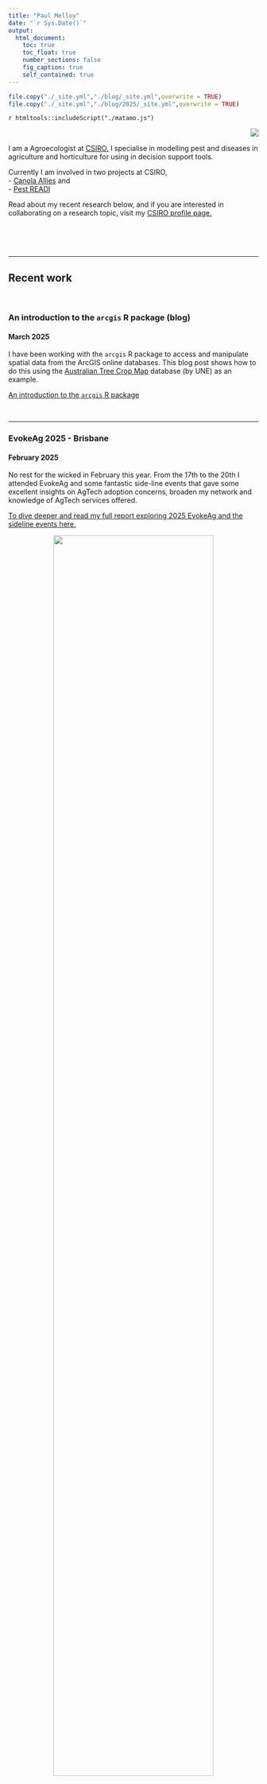 ```yaml
---
title: "Paul Melloy"
date: "`r Sys.Date()`"
output: 
  html_document:
    toc: true
    toc_float: true
    number_sections: false
    fig_caption: true
    self_contained: true
---
```


```r
file.copy("./_site.yml","./blog/_site.yml",overwrite = TRUE)
file.copy("./_site.yml","./blog/2025/_site.yml",overwrite = TRUE)
```
`r htmltools::includeScript("./matamo.js")`

![](files/img/PaulinQUTlab.jpg){style="float: right"}  

<br>  

I am a Agroecologist at [CSIRO.](https://www.csiro.au/)
I specialise in modelling pest and diseases in agriculture and horticulture for
using in decision support tools.  

Currently I am involved in two projects at CSIRO,  
 - [Canola Allies](https://research.csiro.au/pestreadi/) and  
 - [Pest READI](https://research.csiro.au/pestreadi/) 

Read about my recent research below, and if you are interested in collaborating
on a research topic, visit my [CSIRO profile page.](https://people.csiro.au/m/p/paul-melloy)


<br>  
<br>  

***  

## Recent work  
<br>  

### An introduction to the `arcgis` R package (blog)
#### March 2025  

I have been working with the `arcgis` R package to access and manipulate spatial
data from the ArcGIS online databases.
This blog post shows how to do this using the [Australian Tree Crop Map](https://www.une.edu.au/research/research-centres-institutes/applied-agricultural-remote-sensing-centre/collaborative-r-and-d-opportunities/industry-applications-and-maps/australian-tree-crops) database
(by UNE) as an example.  

[An introduction to the `arcgis` R package](https://paulmelloy.com.au/blog/2025/2503_aRcgis.html)  

<br> 

***  

### EvokeAg 2025 - Brisbane  
#### February 2025  

No rest for the wicked in February this year. 
From the 17th to the 20th I attended EvokeAg and some fantastic side-line events 
that gave some excellent insights on AgTech adoption concerns, broaden my network
and knowledge of AgTech services offered.

[To dive deeper and read my full report exploring 2025 EvokeAg and the sideline events here.](https://paulmelloy.com.au/blog/2025/2502_EvokeAg.html)  

<center>
![](./files/img/20250218_Evoke.jpg){width=80%}
</center>



<br> 

***  

### GRDC Updates - Adelaide  
#### February 2025  

A successful visit to Adelaide to attend the GRDC updates and meet face to face 
for a Canola Allies project meeting.
We were able to build interest in the [Canola Allies](https://research.csiro.au/canolaallies/) 
project with a table display
inviting people to participate in a impact study to gain the current perspectives 
on pest management in canola and their views on where the research should focus. 
We had a great time talking with growers and agronomists about how they manage
pests on farm and what they would like to see in a decision support tool.

Also, I was able to sit in on a few presentations and found talks by 
[Rick Llewellyn](https://people.csiro.au/l/r/rick-llewellyn) 
*Digging Deeper - valuing plant and soil testing for agronomic decisions"* 
[Jonathon Richetti's](https://people.csiro.au/R/J/jonathan-richetti) talk on 
*"AI in Agriculture"* and 
[Julianne Lilley's](https://people.csiro.au/L/J/Julianne-Lilley) talk on
the [Crop flowering calculator](https://cropflowering.com.au/). 

Also great to catch up will Canola Allies colleagues and collaborators from the 
NSW DPIRD, SARDI and WA DPIRD. 
We followed on from the GRDC updates with a Canola Allies project meeting reported 
progress to the project's external advisory panel then discussed experimental 
approach moving forward on the projects four key outputs.  

  1. Improved understanding of beneficial biology and ecology in canola
  and a system to monitor these dynamics.  
  2. Estimation of the impact of beneficial to pest populations and canola productivity.  
  3. Evaluate the effect of on-farm semi-natural habitats on beneficial populations.
  4. Develop a spatial model to estimate the impact of landscape on beneficial 
  survival and pest suppression.  
  
<center>  

![Sarina MacFadyen, Paul Melloy and Maryam Ehsangar (PIRSA) at the Adelaide GRDC updates (left to right)](./files/img/250204_GRDCupdatesAdelaide.jpg){width=70%}  
</center>


<br>  

***  

### viticolR name change  
#### January 2025  
I have changed the name of package viticolaR to viticolR. 
Anyone using this package will need to update thier cloned repositories or ensure
the urls are also updated.
New github URL: https://github.com/PaulMelloy/viticolR  
Decision support tool URL: https://apps.paulmelloy.com.au/shiny/viticolR_dst/  
Shout out to [Nick Tierney's blog](https://www.njtierney.com/post/2017/10/27/change-pkg-name/) which I followed to remind myself how to do this.

<br> 

***  

### cercopoRa 0.0.1 CRAN release
#### December 2024

I am pleased to announce that the [cercopoRa](https://cran.r-project.org/web/packages/cercospoRa/index.html) 
R package has been made available on the Comprehensive R Archive Network (CRAN). 
I have enjoyed collaborating with [Rene Heim](https://reneheim.github.io/), 
[Nathan Okole](https://orcid.org/0000-0002-5375-2420), 
[Facundo Ispizua](https://www.researchgate.net/profile/Facundo-Ispizua-Yamati), 
and [Anne-Katrin Mahlein](https://www.researchgate.net/profile/Anne-Katrin-Mahlein)
to produce this work as a foundation for further collaboration and development of
which I am looking forward to.

The `cercopoRa` package is designed to facilitate the integration of remote sensing 
data into epidemiological models. 
Its development builds on the research efforts of our team and aims to improve 
the automation and accuracy of these models.  

We invite researchers and practitioners interested in remote sensing and 
epidemiology to explore `cercopoRa`'s capabilities lodge issues for discussion and 
make pull requests to the 
[Github repository](https://github.com/PaulMelloy/cercospoRa/) to further this 
project.  

You can install the package from CRAN in R with the `install.packages()` function  

```r
install.packages("cercospoRa")
```

Access the documentation and tutorials from the pkgdown site 
https://paulmelloy.com.au/cercospoRa/.  

<br>  

***  


### LLMs for Decision Support
#### December 2024
Congratulations to [Dr Sandeep Dhakal](https://people.csiro.au/d/s/sandeep-dhakal) 
and [Dr Hazel Parry](https://people.csiro.au/P/H/Hazel-Parry.aspx) for their 
recent publication in [Nature Correspondance, *"Large language models can help to translate science into real-world impact"*](https://www.nature.com/articles/d41586-024-04059-w).  

Many academics are hesitant to embrace the Large Language Model revolution, however
the genie can no longer be put back in the lamp and it is integrating itself in 
our day-to-day life. 
What this technology does well  translate complex ideas and language
to a somewhat succinct summaries that are more readable. 
This is what we as scientists are rather terrible at, communicating complex ideas
to the wider public, and we could gain a lot by using LLMs to enable this.
The latest models have come a long way and even though it is probably for the LLM
to include mistakes, we as scientists should be involved in the testing to ensure
improved accuracy.  

<br>  

***  

### PlantSeg  
#### November 2024  
##### A Large-Scale In-the-wild Dataset for Plant Disease Segmentation  

While at UQ I collaborated with Computer Scientists Tianqi Wei, Zi Huang and Xin
Yu from the School of Electrical Engineering and Computer Science at UQ to 
develop a deep-learning segmentation model to identify and label RGB (Red Green Blue) 
plant diseases images. 
This work attempts to provide methods to identify diseases leaf area in images 
in the field, eliminating the need for destructive sampling and a plain 
background for contrast.  

I provided assistance in labelling some of the images, identifying source images, 
and writing the paper. 
This is an exciting step towards automation and quantifying disease severity in 
the field.  

You can read the full pre-print in [arXiv](https://arxiv.org/abs/2409.04038), 
view the code in [GitHub](https://github.com/tqwei05/PlantSeg) and obtain the 
image database in [Zenodo.](https://zenodo.org/records/13958858)

<br>  

***  

### AusMac Conference  
#### 30 - 31 October 2024  
The Pest READI project I'm working on focuses on horticultural industries in the 
Northern Rivers area of Northern New South Wales. This region has been severely 
impacted by recent disruptions, including [the 2022 floods](https://www.abc.net.au/news/2022-03-31/floods-lismore-byron-bay-northern-rivers-why-come-in-clusters/100954926) 
and the [black summer bushfires in 2020](https://www.abc.net.au/news/backstory/2023-09-26/abc-emergency-black-summer-upcoming-bushfire-season/102871620). 
The Pest READI team is conducting research on how this resilient community 
implements integrated pest management practices and collaborates with them to 
design tools that enhance preparedness and resilience for future changes.

The Northern Rivers region is home to significant horticultural industries, 
including macadamias, which are one of the largest in the area. 
Alongside avocados, these crops contribute significantly to the local economy. 
The conference, which brings together industry professionals, growers, and 
agronomists, featured a wide range of topics.

This year's event highlighted several key areas of focus. 
**Machinery and automation** were well-represented, with many attendees seeking 
solutions to reduce labor costs in the face of high demand for workers. However, 
the investment required to adopt new machinery was a significant consideration 
for farm businesses.

The conference also explored the importance of macadamia markets, which have 
faced challenges from competitors in South Africa and China. **Spatial models**, 
presented by [Andy Clark from UNE](https://www.une.edu.au/staff-profiles/science-and-technology/andy-clark), 
demonstrated how earth observation can be used to identify and map tree crops. 
These models also highlighted the potential for improved weather warning systems 
and monitoring of seasonal phenology.

The **Trade displays** offered a wealth of information on novel AgTech products 
targeting agricultural and horticultural production. 
Farm management platforms, such as [InformAg](https://www.informag.com.au/) and 
[FieldIn](https://fieldin.com/), were showcased as tools to organize farm tasks 
and improve record-keeping for compliance.

The importance of pollination was emphasized in several talks and at related 
stalls. 
[Bee Hero](https://www.beehero.io/) presented acoustic monitoring technology to 
understand bee activity, while [Wheen Bee](https://www.wheenbeefoundation.org.au/) 
offered grants for planting insect-friendly habitats. 
[Biological Services](https://www.biologicalservices.com.au/) supplied beneficial 
insects to suppress pests.

> [Read more about our round-up on our Pest READI website](https://research.csiro.au/pestreadi/pest-readi-team-at-ausmac-2024/)

<br>  

***  

### UQ Agronomy DST workshop  
#### 10 October 2024  
A workshop to introduce the benefits of consulting decision support tools (DSTs)
in Agriculture.  
[Class resources](https://paulmelloy.github.io/DST_Workshop.html)

<br>  

***  

### GRDC Soil-borne disease workshop  
#### August 2024  
Early this month I visited Sydney to talk at the GRDC soil-borne diseases workshop.
There were some interesting discussions about the complexity to manage soil and 
stubble borne diseases in grain crops. 
A primary concern was, despite heroic efforts by our Aussie plant pathologists, 
that past research was not easily able to translate to measurable impact.  
Additionally growers are not aware of the increasing chronic disease impact as a
result of increased stubble retention and zero till farming in Australia.  

Overwhelmingly there seems to be strong support for digital tools to help translate
research to impact and simplify disease management options with decision support
tools. 
However, will the rest of the GRDC research managers and regional panels agree???  

Thank you to [Colare](https://www.colere.com.au/) group for the invitation to talk.  

<br>  

***  

### New job at CSIRO!!!  
#### July 2024  

I am super excited to start a new role back with CSIRO as a Senior Research Scientist.
I will be working in a wider capacity on insect pests and diseases, engaging with
the horticultural industry and agri-tech platforms to integrate spatial models as 
decision support tools.  

I am working in the [agroecology team](https://research.csiro.au/agroecology/) 
with the [Pest READI](https://research.csiro.au/pestreadi/) and the [canola allies](https://research.csiro.au/agroecology/canola-allies/) project.  

**Update:** [A short blog post](https://research.csiro.au/agroecology/meet-our-new-team-members/) on myself and [Jessa Thurnman](https://people.csiro.au/t/j/jessa-thurman), starting with the 
agroecology team at CSIRO.  

<br>  

***  

### Australian Sports Turf Managers Association Conference  
#### June 2024  

What a treat giving a presentation on ERI diseases to a packed room at the ASTMA
Conference in Brisbane.  

<center>  

![Giving a presentation on ERI](./files/img/2406_ASTMA_confference_ERI.jpg){width=60%}  
</center>

<br>  
<br>  

### weatherOz: API client for weather and climate data in R  
#### June 2024  

Congratulations to [Dr Rodrigo Pires](https://www.agric.wa.gov.au/rodrigo-pires) 
and [Prof. Adam Sparks](https://www.ccdm.com.au/people/adam-sparks/)
with this latest publication of which I am a co-author.  
[weatherOz: An API Client for Australian Weather and Climate Data Resources in R. (2024) \n Journal of Open Source Software, 9(98), 6717, \n https://doi.org/10.21105/joss.06717](https://joss.theoj.org/papers/10.21105/joss.06717)

<br>  


***  

### [13th International Epidemiology Workshop](https://iew13.netlify.app/)
#### April 2024  

What a fantastic workshop hosted by the [Socidedade Brasileira de Gitopatologia](https://sbfitopatologia.org.br/) 
(Brazilian Phytopathological Society).
The workshop took place in Iguasu and was a great opportunity to meet plant 
epidemiologists from around the world.  
I was able to speak on the first day of the workshop introducing the idea that
farmers might not be interested in JAFAs (Just another F___ *?fone?* App) and that 
using APIs to serve decision support tools to farm management software could reach
more stake-holders.  
I will look forward to the next workshop and seeing many of the same good folk and
new friends.  

<center>
![Presenting at the International Epidemiology Workshop in Brazil](files/img/240409_IEW.jpg){width=60%}
</center>

***  


### GRDC updates - Goondiwindi and Dubbo  
#### February/March 2024  
I presented a talk at "Efficiently limiting yield loss from net-blotch in barley 
– a meta-analysis" at the GRDC updates in Goondiwindi and Dubbo. 
This described the results of a meta-analysis of fungicide trials across Australia 
to determine the best fungicide timing to maximise yield protection.

Read about the results in the [GRDC GroundCover article](https://grdc.com.au/resources-and-publications/grdc-update-papers/tab-content/grdc-update-papers/2024/02/efficiently-limiting-yield-loss-from-net-blotch-in-barley-a-meta-analysis).

<center>
![Presenting the findings from a meta-analysis of netblotch trials in barley at the Goodiwindi GRDC updates on 5th of March](files/img/2403_GRDCupdates_netblotch.jpg){width=60%}  

</center>

<br>  

***  

### `Extract` from nested lists in R  
#### November 2023  
`Extract`ing from lists and nested lists using the "[[" function is always a bit
of syntax I forget and can never seem to google the answer to easily.
So I post it here for myself to easily reference in the future. 
*Edit - more information can be obtained from* `?Extract`.  

Wearing my programming and data-science hats, lists can be a extremely useful 
way to store and organise data.
This is especially true for epidemiological model outputs.
Yet newcomers will find lists can be difficult to understand and find it even more
difficult to easily retrieve data from especially for nested lists.
This is a short-hand way to easily retrieve the same element within a nested list.  

First lets create a nested list.
```r
# set random seed for reproducibility
set.seed(28)
nested_list <- lapply(1:3, function(x) {
  return(list(
    capitals = sample(LETTERS),
    smallcaps = sample(letters),
    numbers = sample(1:50)
  ))
})

#head(nested_list)
```
Here we have created a list with a length of 3 with three lists nested inside each
list with names "capitals", "smallcaps" and "numbers".  

Frequently we only want to pull all of one nested list. 
To do this we use two opening square brackets `"[["` as the function, followed by
the name of the list.  

```r
lapply(nested_list,"[[", "capitals")
```

This also works by indicating the integer of the nested list i.e `lapply(list1,"[[", 2)`.
<br>  
<br>  

***

### OnPrime  
#### November 2023  
Through October and November I had the opportunity to develop my industry engagement
skills. 
The OnPrime program run by CSIRO provides researchers with coaching on how to improve
their engagement with industry and ensure improved outcomes for researchers and 
industry investors.
This program taught me how to develop a research project that is tailored to the 
needs of industry to ensure research gains are focused on what is novel and needed.

Our team researched the opportunity for developing a turf breeding program to support
the turf industry.  

I was surprised on the importance of turf in our culture, society and economy. 
We learned it can cost approximately $700k to import new varieties to Australia from
the US. 
These varieties may not even be suitable for Australia's varied and harsh climate.  
Sporting turf surfaces are at capacity, and with the rise in women's sport, demand 
is still growing placing a lot of pressure on sporting surfaces.
We could save sporting clubs money by developing a wear tolerant grass which reduces
the chance of cancelled games.
In addition a more tolerant turf for stadiums might increase the opportunity for 
more frequent games, concerts and events. 
Boosting revenue for the stadiums, local businesses and tourism.  

[Contact our team for more infomation about this project](https://paulmelloy.com.au/OnprimeContact.html)

<center>
![The Performance sports turf team: Dr Paul Melloy, Dr Bradley Campbell and Catherine Sweeney](files/img/20231115_OnPrimeTeam.jpg){width=60%}
</center>

<br>  

***  


### International Conference of Plant Pathology (ICPP)  
#### August 2023  
It was a long time coming but this was my first International conference overseas. 
The [ICPP was held in Lyon](https://www.icpp2023.org/) and it was a scorcher!
The city was experiencing a heat wave which placed a topical spin on the conference
and how to manage plant diseases in a future experiencing the effects of climate 
change.  
<center>
![Centre de Congrès de Lyon](files/img/20230820_LyonICPP.jpg){width=43.5%}  
</center>

The highlight for me was the [episense satellite meeting](https://www.icpp2023.org/sites/default/files/2023-08/Abstract_book_wtitpage_v8.7_030823_0.pdf) 
held on the preceding weekend. 
The air-conditioning could barely cope with the temperatures outside and despite the 
amazing talks, my attention could not help to wander to the Rhone river visable through
the window behind the speakers.  

The attendees of the Episense satellite meeting were genuinely good company and 
not only provided stimulating phytopathological discussions, but also extended a 
collaborative effort into robust research of the Lyonnaise cultural pursuits.  
![Episense satelite meeting with the Rhone river in the background](files/img/20230819_EpisenseSatelitteMeeting.jpg){width=43.5%}
![Episense colleagues sampling Lyonnaise culture](files/img/20230822_episenseResearchers.jpg){width=43.5%}  


The conference was well attended by Aussies with the close of the meeting providing 
an opportunity to reflect on the conference insights and how they could be applied
in Australia.
![A small Aussie contingent](files/img/20230825_AussiesInLyon.jpg)

<br>  



***

### UQ Agri-Food Innovation Alliance grant  
#### May 2023  
A quick visit to [Cauldron Distillery and Winery](https://www.cauldrondistillery.com.au/) 
to take soil and leaf samples for the UQ Industry Kick-starter project.  

<center>
While it was late in the season and the vines entering dormancy, we found, (Left) 
possible phosphorus deficiency in the ferrosol soils, and (Right) Possible downy mildew.  

![Possible phosphorus deficiency in the ferrosol soils](files/img/Possible_phos_deficient.jpg){width=43.5%}
![Possible downy mildew](files/img/possible_DownyMildew.jpg){width=55%}  

<br>  

Leaf samples revealed downy mildew _Plasmopara viticola_. 
Below: (Left) Sporangiophore, (Right) Sporangia  


![Downy mildew conidia on the end of a conidiophore](files/img/Downy_conidiophore.jpg){width=45%}
![Downy mildew sporangia](files/img/Downy sporangia.jpg){width=50%}  
</center>
<br>  

***  

### UQ Agri-Food Innovation Alliance grant  
#### April 2023  
I am extremely excited to announce [Dr Anthony Young](https://agriculture.uq.edu.au/profile/4625/anthony-young) 
and myself were successful in an [Industry Kickstarter grant](https://agriculture.uq.edu.au/research/research-centres-and-groups/uq-agri-food-innovation-alliance/find-funding-or-research-partners)
to develop a "Decision support tool to support speciality smallholders and farm-gate 
producers."  

We are working with [Cauldron Distillery and Winery](https://www.cauldrondistillery.com.au/) 
in Mt Tamborine, south of Brisbane, to assess the efficacy of organic and synthetic 
fungicide timing on foliar grape vine diseases, powdery mildew and downy mildew. 
The field trial will assist in refining a decision support tool which will help 
smaller farm gate producer manage disease with lower costs and fungicide applications.  

<br>  

***  

### [The influence of temperature and vapour pressure deficit on conidial germination and germ tubes production in an Australian _Podosphaera xanthii_ isolate.](https://paulmelloy.github.io/P_xanthii_titlepage.html)  

#### March 2023  
This paper has been accepted and published in the European Journal of Plant Pathology.
[https://doi.org/10.1007/s10658-023-02664-5](https://doi.org/10.1007/s10658-023-02664-5)  

<br>  

***  

### Sampling Ascochyta rabaeii for field experiment  
#### February 2023  

Following the Goondiwindi GRDC updates I drove home via the Eastern Darling Downs
to collect some Ascochyta infested chickpea stubble. 
This will be used for inoculum in a field trial we are planning later this year.  
<center>
![Possible Ascochyta lesion on stubble](files/img/Ascochyta_stubble.jpg){width=60%}
</center>

<br>  

***  

### [The influence of temperature and vapour pressure deficit on conidial germination and germ tubes production in an Australian _Podosphaera xanthii_ isolate.](https://paulmelloy.com.au/P_xanthii_titlepage.html)  

#### November 2022  
I am pleased to share a pre-print of a paper I have been assisting with, titled, 
"The influence of temperature and vapour pressure deficit on conidial germination 
and germ tubes production in an Australian _Podosphaera xanthii_ isolate."
The paper has been submitted for review at the [European Journal of Plant Pathology](https://www.springer.com/journal/10658). The work was undertaken as part
of Zaiton Sapak's PhD and furthers our understanding on the temperature and vapour 
pressure conditions which influence germination rate and infection success of 
_P. xanthii_ on cucurbit leaves.  

Powdery mildew is at a high risk of evolving fungicide resistance and improper 
applications can be costly, hastening the evolution of fungicide resistance. 
Understanding the conditions at which the crop is at risk of infection will lead 
to the development of models and decisions support tools which increase the lead 
time to prepare for fungicide applications and timing sprays for maximum efficacy, 
reducing excessive spray applications or the immediate cost of applying ineffective 
poorly timed sprays.  

The results from this paper show the optimum conditions for rapid conidia germination
and the production of secondary and tertiary germ-tubes (a proxy for successful 
infection) was 28°C at saturated vapour pressure. Germination was prevented at 
temperatures above 34°C and below 8°C and reduced at other temperatures. As vapour 
pressure deficit increased germination and germ tube production decreased in a 
non-linear relationship and never completely prevented conidial germination or 
germ-tube production.  

I assisted with statistical analysis and final drafts of the paper. If you wish 
to read the pre-print, you can download it from Zenodo. 
[![DOI](https://zenodo.org/badge/DOI/10.5281/zenodo.7349124.svg)](https://doi.org/10.5281/zenodo.7349124)  

[You can also find the full statistical analysis and code at the research compendium here.](https://paulmelloy.github.io/P_xanthii_titlepage.html).  

<br>  

***  

### National Pulse Pathology Meeting & Ascochyta blight Workshop  
#### October 2022  
An amazing week of presentations and discussions around pulse pathology and ascochyta
blight research in chickpea. 
I had a great time learning about chickpea breading efforts and disease epidemiology
research.
I came away with some excellent insights that I wish to apply as improvements to 
the `ascotraceR` model. Watch this space.

![](files/img/Wagga Wagga meeting-1.jpg)</center>  

<br>  

***  

### GRDC Update - Miles - Pitsworth - Goondiwindi  
#### July 2022  
At the end of July, I travelled around South East Queensland to the GRDC Updates
to present the decision support tools which have been developed on the GRDC funded
project I am involved with. A second la nina at the start of 2022 has provided a 
lot of moisture which are likely to lead to heavy losses to foliar diseases if crops
are not managed well for disease.  

The main apps we were presenting for the Northern grains region were
[StripeRustWM](https://www.agric.wa.gov.au/apps/striperustwm) 
and [YellowSpotWM](https://www.agric.wa.gov.au/apps/yellowspotwm-yellow-leaf-spot-management).  

There was a lot of interest in the applications and many were not yet familiar with
the available suit of decision support tools (DST). With a full moisture profile across 
many of the cropping areas those who were able to sow had more options. With seemingly 
more growers from the Goondiwindi region going into canola. Some farm managers were
therefore interested in the canola DSTs [SclerotiniaCM](https://www.agric.wa.gov.au/apps/sclerotiniacm-sclerotinia-management-app),
and [UCI BlackLegCM](https://www.agric.wa.gov.au/apps/uci-blacklegcm-blackleg-upper-canopy-infection-management-app).

![](files/img/2207_GRDCUpdates.jpg)  

<br>  

***  

### Farms Advice - Plant disease modelling interview
#### June 2022
I had a great chat with ABC rural trailblazer [Jack Cresswell](https://twitter.com/jcressw3) on his [Farms Advice](https://farmsadvice.com.au/) pod-cast.  

[Follow this link to the interview.](https://anchor.fm/farmsadviceau/episodes/Plant-Disease-Modelling-in-Broadacre--Paul-Melloy-e1ji1kl)  

Or search for 'Farms Advice' in your pod-cast app.  

<br>  

***  

### Simulation model for ascochyta blight  
#### May 2022  

`ascotraceR` is an R package which simulates ascochyta blight epidemics in chickpea
crops.
You can find `ascotraceR` on CRAN, and a resource announcement in *Phytopathology*.

[ascotraceR: An R Package Resource to Simulate the Spatiotemporal Spread of Ascochyta Blight in a Chickpea Field Over a Growing Season](https://apsjournals.apsnet.org/doi/10.1094/PHYTO-01-22-0016-A)

<br>  

***  

### Is UniSuper's Defined Benefit Division fund worthwhile Shiny App  
#### May 2022  

Choice of superannuation is not the first type of research people like to do when starting a new job.
Most people want to finish the induction paperwork and financial forms as quickly as possible so they can commence diligently working for their new employer.
Therefore I gather most people would not fully dedicate their time to trying to understand 'What is a defined benefit division?' and 'Is it the best super product for me?'.
I certainly did not when I started work with the University of Southern Queensland almost four years ago.
I was coerced into UniSuper's DBD and only 3 years down the track I realise it was not for me.  

When checking up on my super balance, shortly after starting work at The University of Queensland, 
I noticed that the total contributions I made from my salary after tax exceeded the fund balance.
Suffice to say, I liken the DBD to a pyramid scheme which only benefits people who are over the age of 50. 
In fact it is almost impossible to have a positive net return if you exit the fund before the age of 46.  

To help people understand how the DBD is calculated I created a shiny app which can be found at the following link
[https://paulmelloy.shinyapps.io/UniSuperDBD/](https://paulmelloy.shinyapps.io/UniSuperDBD/)  

<br>  

***  

### 2022 Election shiny app  
#### May 2022  

I have been working on a shiny app to help a political party I am a member of, 
the [Fusion Party, *Science, Pirate, Secular and Climate Emergency Parties*](https://www.fusionparty.org.au/)  
The shiny app was made to easily convert electoral boundaries data from shape file
to `KML` file so they could be uploaded on a shared Google maps. 
Needless to say the app expanded monstrously when I found more data on the [AEC website](https://results.aec.gov.au/24310/Website/HouseDownloadsMenu-24310-Csv.htm).  

I included some analysis of voting preferences by division and voting booth, including
expected voter turnout to booths.  
Check out the app at https://paulmelloy.shinyapps.io/22_electoralboundaries/  

<br>  

***  

### Estimating leaf temperature from NASA satellite data  
#### April 2022  

I wrote a blog, published on OpenPlantPathology's website, for how to use R to 
estimate leaf temperatures from data retrieved using the `nasapower` R package. 
Then plugging the data into functions from the R package `tealeaves`.
The result is being able to estimate the leaf temperature for any where on the planet.

[Click here to read the blog post](https://openplantpathology.netlify.app/posts/2022-04-01-powerful-tea-using-nasapower-and-tealeaves-to-obtain-leaf-temperatures/)

<br>  

***  

### Efficient control of powdery mildew in mungbeans  
#### November 2021  

This paper uses meta-analytic methods to examine 16 field trials over eight seasons assessing fungicide spray timing for control of powdery mildew.  

[Read the paper in *Plant Disease*](https://apsjournals.apsnet.org/doi/10.1094/PDIS-06-21-1256-RE).  

[Recreate the analysis by following the research compendium.](https://openplantpathology.github.io/Mungbean_PM/preliminary-analysis.html)

